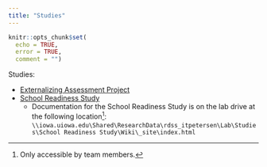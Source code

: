 ```yaml
---
title: "Studies"
---
```


```r
knitr::opts_chunk$set(
  echo = TRUE,
  error = TRUE,
  comment = "")
```

Studies:

- [Externalizing Assessment Project](https://devpsylab.github.io/ExternalizingAssessmentProject)
- [School Readiness Study](study-schoolReadinessStudy.html)
    - Documentation for the School Readiness Study is on the lab drive at the following location[^1]:
    `\\iowa.uiowa.edu\Shared\ResearchData\rdss_itpetersen\Lab\Studies\School Readiness Study\Wiki\_site\index.html`

[^1]: Only accessible by team members.
